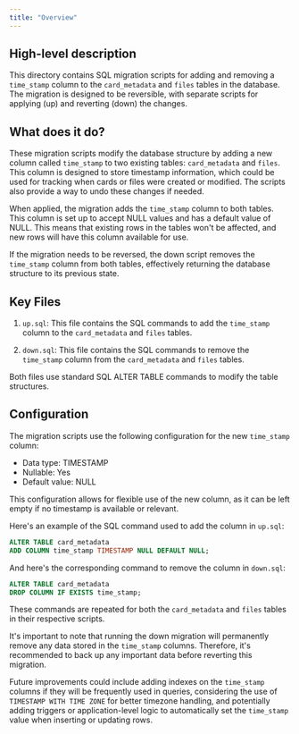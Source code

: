 ```yaml
---
title: "Overview"
---
```


## High-level description
This directory contains SQL migration scripts for adding and removing a `time_stamp` column to the `card_metadata` and `files` tables in the database. The migration is designed to be reversible, with separate scripts for applying (up) and reverting (down) the changes.

## What does it do?
These migration scripts modify the database structure by adding a new column called `time_stamp` to two existing tables: `card_metadata` and `files`. This column is designed to store timestamp information, which could be used for tracking when cards or files were created or modified. The scripts also provide a way to undo these changes if needed.

When applied, the migration adds the `time_stamp` column to both tables. This column is set up to accept NULL values and has a default value of NULL. This means that existing rows in the tables won't be affected, and new rows will have this column available for use.

If the migration needs to be reversed, the down script removes the `time_stamp` column from both tables, effectively returning the database structure to its previous state.

## Key Files
1. `up.sql`: This file contains the SQL commands to add the `time_stamp` column to the `card_metadata` and `files` tables.

2. `down.sql`: This file contains the SQL commands to remove the `time_stamp` column from the `card_metadata` and `files` tables.

Both files use standard SQL ALTER TABLE commands to modify the table structures.

## Configuration
The migration scripts use the following configuration for the new `time_stamp` column:

- Data type: TIMESTAMP
- Nullable: Yes
- Default value: NULL

This configuration allows for flexible use of the new column, as it can be left empty if no timestamp is available or relevant.

Here's an example of the SQL command used to add the column in `up.sql`:

```sql
ALTER TABLE card_metadata
ADD COLUMN time_stamp TIMESTAMP NULL DEFAULT NULL;
```

And here's the corresponding command to remove the column in `down.sql`:

```sql
ALTER TABLE card_metadata
DROP COLUMN IF EXISTS time_stamp;
```

These commands are repeated for both the `card_metadata` and `files` tables in their respective scripts.

It's important to note that running the down migration will permanently remove any data stored in the `time_stamp` columns. Therefore, it's recommended to back up any important data before reverting this migration.

Future improvements could include adding indexes on the `time_stamp` columns if they will be frequently used in queries, considering the use of `TIMESTAMP WITH TIME ZONE` for better timezone handling, and potentially adding triggers or application-level logic to automatically set the `time_stamp` value when inserting or updating rows.